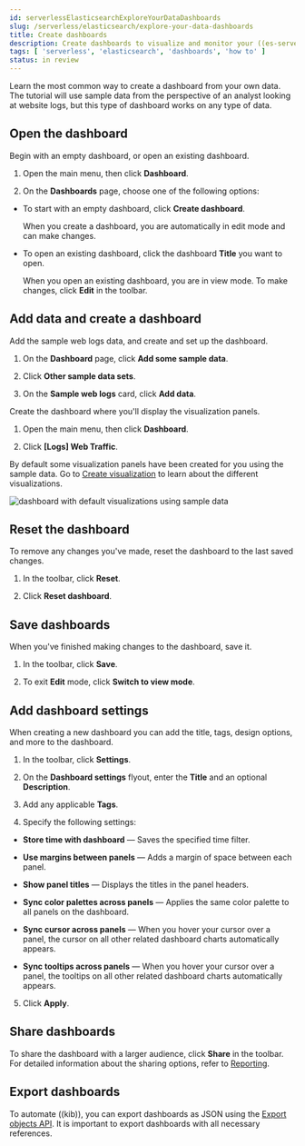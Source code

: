 ```yaml
---
id: serverlessElasticsearchExploreYourDataDashboards
slug: /serverless/elasticsearch/explore-your-data-dashboards
title: Create dashboards
description: Create dashboards to visualize and monitor your ((es-serverless)) data.
tags: [ 'serverless', 'elasticsearch', 'dashboards', 'how to' ]
status: in review
---
```



Learn the most common way to create a dashboard from your own data. The tutorial will use sample data from the perspective of an analyst looking at website logs, but this type of dashboard works on any type of data.

<div id="open-the-dashboard"></div>

## Open the dashboard

Begin with an empty dashboard, or open an existing dashboard.

1. Open the main menu, then click **Dashboard**.

1. On the **Dashboards** page, choose one of the following options:

* To start with an empty dashboard, click **Create dashboard**.

    When you create a dashboard, you are automatically in edit mode and can make changes. 

* To open an existing dashboard, click the dashboard **Title** you want to open.

    When you open an existing dashboard, you are in view mode. To make changes, click **Edit** in the toolbar. 

## Add data and create a dashboard

Add the sample web logs data, and create and set up the dashboard.

1. On the **Dashboard** page, click **Add some sample data**.

2. Click **Other sample data sets**. 

3. On the **Sample web logs** card, click **Add data**.

Create the dashboard where you'll display the visualization panels.

1. Open the main menu, then click **Dashboard**.

2. Click **[Logs] Web Traffic**.

By default some visualization panels have been created for you using the sample data. Go to [Create visualization](/serverless/elasticsearch/explore-your-data-visualizations) to learn about the different visualizations.  

![dashboard with default visualizations using sample data](images/dashboards/dashboard-example.png)

## Reset the dashboard

To remove any changes you've made, reset the dashboard to the last saved changes.

1. In the toolbar, click **Reset**.

1. Click **Reset dashboard**.

## Save dashboards

When you've finished making changes to the dashboard, save it.

1. In the toolbar, click **Save**.

1. To exit **Edit** mode, click **Switch to view mode**. 

## Add dashboard settings

When creating a new dashboard you can add the title, tags, design options, and more to the dashboard.

1. In the toolbar, click **Settings**.

2. On the **Dashboard settings** flyout, enter the **Title** and an optional **Description**.

3. Add any applicable **Tags**. 

4. Specify the following settings:

* **Store time with dashboard** &mdash; Saves the specified time filter.

* **Use margins between panels** &mdash; Adds a margin of space between each panel.

* **Show panel titles** &mdash; Displays the titles in the panel headers.

* **Sync color palettes across panels** &mdash; Applies the same color palette to all panels on the dashboard.

* **Sync cursor across panels** &mdash; When you hover your cursor over a panel, the cursor on all other related dashboard charts automatically appears.

* **Sync tooltips across panels** &mdash; When you hover your cursor over a panel, the tooltips on all other related dashboard charts automatically appears.

5. Click **Apply**. 

## Share dashboards

To share the dashboard with a larger audience, click **Share** in the toolbar. For detailed information about the sharing options, refer to [Reporting](https://www.elastic.co/guide/en/kibana/current/reporting-getting-started.html).

## Export dashboards

To automate ((kib)), you can export dashboards as JSON using the [Export objects API](https://www.elastic.co/guide/en/kibana/current/saved-objects-api-export.html). It is important to export dashboards with all necessary references.
